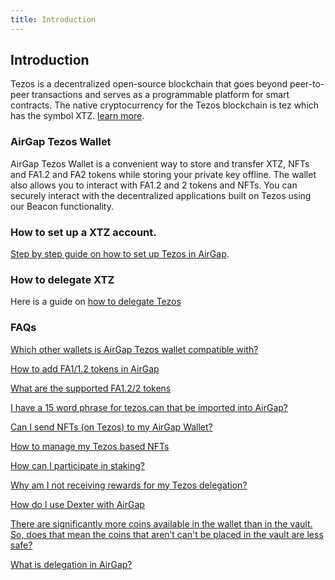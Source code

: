 ```yaml
---
title: Introduction
---
```


## Introduction
Tezos is a decentralized open-source blockchain that goes beyond peer-to-peer transactions and serves as a programmable platform for smart contracts. The native cryptocurrency for the Tezos blockchain is tez which has the symbol XTZ. [learn more](https://tezos.com/).

### AirGap Tezos Wallet
AirGap Tezos Wallet is a convenient way to store and transfer XTZ, NFTs and FA1.2 and FA2 tokens while storing your private key offline. The wallet also allows you to interact with FA1.2 and 2 tokens and NFTs. You can securely interact with the decentralized applications built on Tezos using our Beacon functionality. 

### How to set up a XTZ account.
[Step by step guide on how to set up Tezos in AirGap](https://medium.com/airgap-it/airgap-the-step-by-step-guide-c4c3d3fe9a05).

### How to delegate XTZ

Here is a guide on [how to delegate Tezos](https://medium.com/airgap-it/airgap-how-to-delegate-tezos-86c392809535)

### FAQs

[Which other wallets is AirGap Tezos wallet compatible with?](https://support.airgap.it/currencies/tezos/wallet-compatibility)

[How to add FA1/1.2 tokens in AirGap](https://medium.com/airgap-it/airgap-adds-support-for-generic-fa2-1-2-tokens-86b61de6782a)

[What are the supported FA1.2/2 tokens](https://support.airgap.it/FAQ#fa12--fa2-tezos)

[I have a 15 word phrase for tezos.can that be imported into AirGap?](https://support.airgap.it/FAQ#i-have-a-15-word-phrase-for-tezoscan-that-be-imported-into-airgap)

[Can I send NFTs (on Tezos) to my AirGap Wallet?](https://support.airgap.it/FAQ#can-i-send-nfts-on-tezos-to-my-airgap-wallet)

[How to manage my Tezos based NFTs](https://medium.com/airgap-it/airgap-supports-tezos-based-nfts-9ec9403faa5f)

[How can I participate in staking?](https://support.airgap.it/FAQ#how-can-i-participate-in-staking)

[Why am I not receiving rewards for my Tezos delegation?](https://support.airgap.it/troubleshooting/currencies/tezos/FAQ#why-am-i-not-receiving-rewards-for-my-tezos-delegation)

[How do I use Dexter with AirGap](https://support.airgap.it/troubleshooting/currencies/tezos/FAQ#how-do-i-use-dexter-with-airgap)

[There are significantly more coins available in the wallet than in the vault. So, does that mean the coins that aren’t can't be placed in the vault are less safe?](https://support.airgap.it/FAQ#there-are-significantly-more-coins-available-in-the-wallet-than-in-the-vault-so-does-that-mean-the-coins-that-arent-cant-be-placed-in-the-vault-are-less-safe)

[What is delegation in AirGap?](https://support.airgap.it/FAQ#what-is-delegation-in-airgap)


